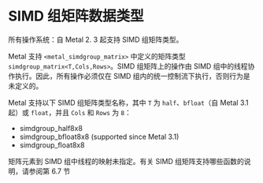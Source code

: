 # SIMD 组矩阵数据类型

<ToBePolishedAfterTranslation />

<OrigninalPDF title="2.4 SIMD-group Matrix Data Types" />

所有操作系统：自 Metal 2. 3 起支持 SIMD 组矩阵类型。

Metal 支持 `<metal_simdgroup_matrix>` 中定义的矩阵类型 `simdgroup_matrix<T,Cols,Rows>`。SIMD 组矩阵上的操作由 SIMD 组中的线程协作执行。因此，所有操作必须仅在 SIMD 组内的统一控制流下执行，否则行为是未定义的。

Metal 支持以下 SIMD 组矩阵类型名称，其中 `T` 为 `half`、`bfloat`（自 Metal 3.1 起）或 `float`，并且 `Cols` 和 `Rows` 为 `8`：

- simdgroup_half8x8
- simdgroup_bfloat8x8 (supported since Metal 3.1)
- simdgroup_float8x8

矩阵元素到 SIMD 组中线程的映射未指定。有关 SIMD 组矩阵支持哪些函数的说明，请参阅第 6.7 节

